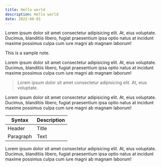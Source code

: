 ```yaml
---
title: Hello world
description: Hello world
date: 2022-06-01
---
```


Lorem ipsum dolor sit amet consectetur adipisicing elit. At, eius voluptate. Ducimus, blanditiis libero, fugiat praesentium ipsa optio natus at incidunt maxime possimus culpa cum iure magni ab magnam laborum!

<Note label="Warning">This is a sample note.</Note>

Lorem ipsum dolor sit amet consectetur adipisicing elit. At, eius voluptate. Ducimus, blanditiis libero, fugiat praesentium ipsa optio natus at incidunt maxime possimus culpa cum iure magni ab magnam laborum!

> Lorem ipsum dolor sit amet consectetur adipisicing elit. At, eius voluptate.

Lorem ipsum dolor sit amet consectetur adipisicing elit. At, eius voluptate. Ducimus, blanditiis libero, fugiat praesentium ipsa optio natus at incidunt maxime possimus culpa cum iure magni ab magnam laborum!

| Syntax    | Description |
| --------- | ----------- |
| Header    | Title       |
| Paragraph | Text        |

Lorem ipsum dolor sit amet consectetur adipisicing elit. At, eius voluptate. Ducimus, blanditiis libero, fugiat praesentium ipsa optio natus at incidunt maxime possimus culpa cum iure magni ab magnam laborum!
